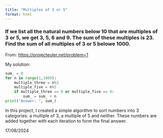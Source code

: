 ```yaml
---
title: "Multiples of 3 or 5"
format: html
---
```


### If we list all the natural numbers below 10 that are multiples of 3 or 5, we get 3, 5, 6 and 9. The sum of these multiples is 23. Find the sum of all multiples of 3 or 5 belowe 1000.

From: <https://projecteuler.net/problem=1>

My solution:

```python
sum_ = 0
for n in range(1,1000):
    multiple_three = n%3
    multiple_five = n%5
    if multiple_three == 0 or multiple_five == 0:
        sum_ = sum_ + n
print("Answer: ", sum_)
```
In this project, I created a simple algorithm to sort numbers into 3 categories: a multiple of 3, a multiple of 5 and neither. These numbers are added together with each iteration to form the final answer.

17/08/2024


